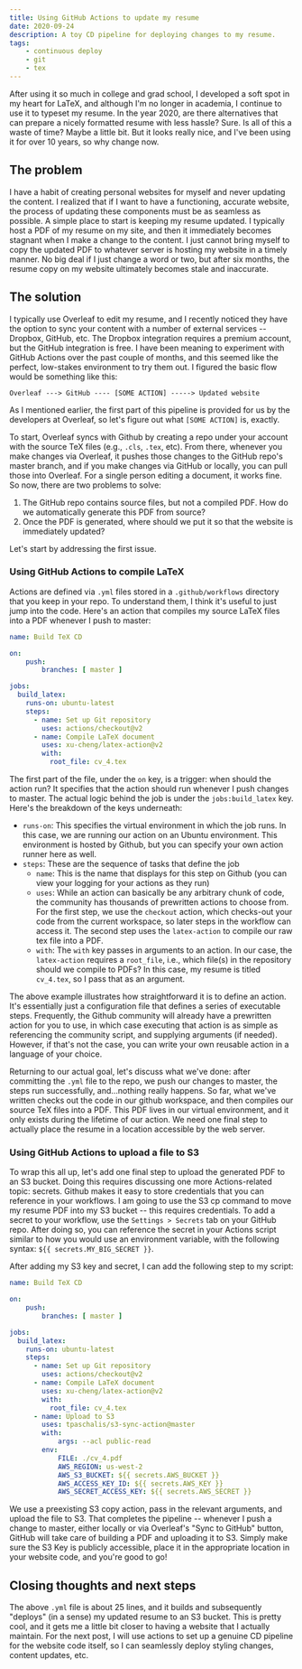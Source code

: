 ```yaml
---
title: Using GitHub Actions to update my resume
date: 2020-09-24
description: A toy CD pipeline for deploying changes to my resume.
tags:
    - continuous deploy
    - git
    - tex
---
```


After using it so much in college and grad school, I developed a soft spot in my heart for LaTeX, and
although I'm no longer in academia, I continue to use it to typeset my resume. In the year 2020,
are there alternatives that can prepare a nicely formatted resume with less hassle? Sure. Is all of this
a waste of time? Maybe a little bit. But it looks really nice, and I've been using it for over 10 years,
so why change now.


## The problem

I have a habit of creating personal websites for myself and never updating the content. I
realized that if I want to have a functioning, accurate website, the process of updating these
components must be as seamless as possible. A simple place to start is keeping my resume updated. I
typically host a PDF of my resume on my site, and then it immediately becomes stagnant when I make
a change to the content. I just cannot bring myself to copy the updated PDF to whatever server is hosting
my website in a timely manner. No big deal if I just change a word or two, but after six months, the
resume copy on my website ultimately becomes stale and inaccurate.


## The solution

I typically use Overleaf to edit my resume, and I recently noticed they have the option to sync your
content with a number of external services -- Dropbox, GitHub, etc. The Dropbox integration requires
a premium account, but the GitHub integration is free. I have been meaning to experiment with GitHub
Actions over the past couple of months, and this seemed like the perfect, low-stakes environment to
try them out. I figured the basic flow would be something like this:

```
Overleaf ---> GitHub ---- [SOME ACTION] -----> Updated website
```

As I mentioned earlier, the first part of this pipeline is provided for us by the developers at Overleaf,
so let's figure out what `[SOME ACTION]` is, exactly.

To start, Overleaf syncs with Github by creating a repo under your account with the source TeX files (e.g.,
`.cls`, `.tex`,  etc). From there, whenever you make changes via Overleaf, it pushes those changes to the
GitHub repo's master branch, and if you make changes via GitHub or locally, you can pull those into Overleaf.
For a single person editing a document, it works fine. So now, there are two problems to solve:

1. The GitHub repo contains source files, but not a compiled PDF. How do we automatically generate this PDF from source?
2. Once the PDF is generated, where should we put it so that the website is immediately updated?

Let's start by addressing the first issue.

### Using GitHub Actions to compile LaTeX

Actions are defined via `.yml` files stored in a `.github/workflows` directory that you keep in your repo.
To understand them, I think it's useful to just jump into the code. Here's an action that compiles my source
LaTeX files into a PDF whenever I push to master:

```yaml
name: Build TeX CD

on:
    push:
        branches: [ master ]

jobs:
  build_latex:
    runs-on: ubuntu-latest
    steps:
      - name: Set up Git repository
        uses: actions/checkout@v2
      - name: Compile LaTeX document
        uses: xu-cheng/latex-action@v2
        with:
          root_file: cv_4.tex

```

The first part of the file, under the `on` key, is a trigger: when should the action run? It specifies that the action
should run whenever I push changes to master. The actual logic behind the job is under the `jobs:build_latex` key. Here's
the breakdown of the keys underneath:

- `runs-on`: This specifies the virtual environment in which the job runs. In this case, we are running our action on an
   Ubuntu environment. This environment is hosted by Github, but you can specify your own action runner here as well.
- `steps`: These are the sequence of tasks that define the job
    - `name`: This is the name that displays for this step on Github (you can view your logging for your actions as they run)
    - `uses`: While an action can basically be any arbitrary chunk of code, the community has thousands of prewritten actions
       to choose from. For the first step, we use the `checkout` action, which checks-out your code from the current workspace,
       so later steps in the workflow can access it. The second step uses the `latex-action` to compile our raw tex file into
       a PDF.
    - `with`: The `with` key passes in arguments to an action. In our case, the `latex-action` requires a `root_file`, i.e.,
       which file(s) in the repository should we compile to PDFs? In this case, my resume is titled `cv_4.tex`, so I pass that
       as an argument.

The above example illustrates how straightforward it is to define an action. It's essentially just a configuration file that
defines a series of executable steps. Frequently, the Github community will already have a prewritten action for you to use,
in which case executing that action is as simple as referencing the community script, and supplying arguments (if needed).
However, if that's not the case, you can write your own reusable action in a language of your choice.

Returning to our actual goal, let's discuss what we've done: after committing the `.yml` file to the repo, we push our
changes to master, the steps run successfully, and...nothing really happens. So far, what we've written checks out
the code in our github workspace, and then compiles our source TeX files into a PDF. This PDF lives in our virtual
environment, and it only exists during the lifetime of our action. We need one final step to actually place the resume
in a location accessible by the web server.


### Using GitHub Actions to upload a file to S3

To wrap this all up, let's add one final step to upload the generated PDF to an S3 bucket.
Doing this requires discussing one more Actions-related topic: secrets. Github makes it easy to store
credentials that you can reference in your workflows. I am going to use the S3 cp command to move my
resume PDF into my S3 bucket -- this requires credentials. To add a secret to your workflow,
use the `Settings > Secrets` tab on your GitHub repo. After doing so, you can reference the secret in your
Actions script similar to how you would use an environment variable, with the following syntax: `${{ secrets.MY_BIG_SECRET }}`.

After adding my S3 key and secret, I can add the following step to my script:


```yaml
name: Build TeX CD

on:
    push:
        branches: [ master ]

jobs:
  build_latex:
    runs-on: ubuntu-latest
    steps:
      - name: Set up Git repository
        uses: actions/checkout@v2
      - name: Compile LaTeX document
        uses: xu-cheng/latex-action@v2
        with:
          root_file: cv_4.tex
      - name: Upload to S3
        uses: tpaschalis/s3-sync-action@master
        with:
            args: --acl public-read
        env:
            FILE: ./cv_4.pdf
            AWS_REGION: us-west-2
            AWS_S3_BUCKET: ${{ secrets.AWS_BUCKET }}
            AWS_ACCESS_KEY_ID: ${{ secrets.AWS_KEY }}
            AWS_SECRET_ACCESS_KEY: ${{ secrets.AWS_SECRET }}

```

We use a preexisting S3 copy action, pass in the relevant arguments, and upload
the file to S3. That completes the pipeline -- whenever I push a change to master, either
locally or via Overleaf's "Sync to GitHub" button, GitHub will take care of building a
PDF and uploading it to S3. Simply make sure the S3 Key is publicly accessible, place it
in the appropriate location in your website code, and you're good to go!


## Closing thoughts and next steps

The above `.yml` file is about 25 lines, and it builds and subsequently "deploys" (in a sense) my updated
resume to an S3 bucket. This is pretty cool, and it gets me a little bit closer to having a website that
I actually maintain. For the next post, I will use actions to set up a genuine CD pipeline for the
website code itself, so I can seamlessly deploy styling changes, content updates, etc.
